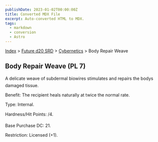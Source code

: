 ```yaml
---
publishDate: 2023-01-02T00:00:00Z
title: Converted MDX File
excerpt: Auto-converted HTML to MDX.
tags:
  - markdown
  - conversion
  - Astro
---
```


[Index](-index) > [Future d20 SRD](future-d20-srd-index) > [Cybernetics](future-d20-srd-cybernetics-index) > Body Repair Weave

## Body Repair Weave (PL 7)

A delicate weave of subdermal biowires stimulates and repairs the bodys damaged tissue.

Benefit: The recipient heals naturally at twice the normal rate.

Type: Internal.

Hardness/Hit Points: /4.

Base Purchase DC: 21.

Restriction: Licensed (+1).
